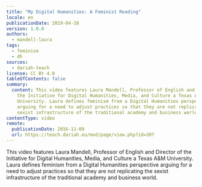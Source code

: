 ```yaml
---
title: "My Digital Humanities: A Feminist Reading"
locale: en
publicationDate: 2019-04-18
version: 1.0.0
authors:
  - mandell-laura
tags:
  - feminism
  - dh
sources:
  - dariah-teach
license: CC BY 4.0
tableOfContents: false
summary:
  content: This video features Laura Mandell, Professor of English and Director of
    the Initiative for Digital Humanities, Media, and Culture a Texas A&M
    University. Laura defines feminism from a Digital Humanities perspective
    arguing for a need to adjust practices so that they are not replicating the
    sexist infrastructure of the traditional academy and business world.
contentType: video
remote:
  publicationDate: 2016-11-09
  url: https://teach.dariah.eu/mod/page/view.php?id=307
---
```

This video features Laura Mandell, Professor of English and Director of the Initiative for Digital Humanities, Media, and Culture a Texas A\&M University. Laura defines feminism from a Digital Humanities perspective arguing for a need to adjust practices so that they are not replicating the sexist infrastructure of the traditional academy and business world.

<VideoCard title="Laura Mandell on Feminism and Digital Humanities" id="n-Bt8HCcaUM" image="images/laura-mandell.jpg" />

